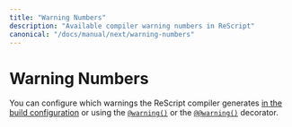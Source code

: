```yaml
---
title: "Warning Numbers"
description: "Available compiler warning numbers in ReScript"
canonical: "/docs/manual/next/warning-numbers"
---
```



# Warning Numbers

You can configure which warnings the ReScript compiler generates
[in the build configuration](/docs/manual/next/build-configuration#warnings) or
using the [`@warning()`](/syntax-lookup#expression-warning-decorator) or the [`@@warning()`](/syntax-lookup#module-warning-decorator) decorator.

<WarningTable />
